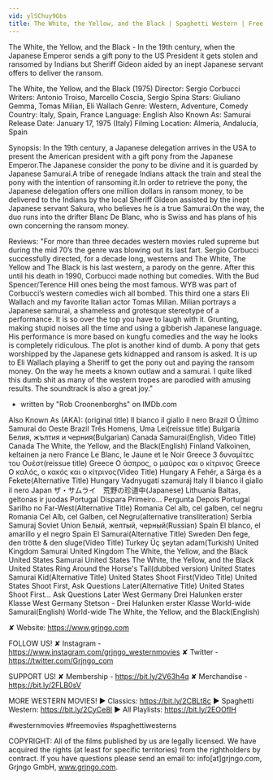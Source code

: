 ```yaml
---
vid: ylSChuy9Gbs
title: The White, the Yellow, and the Black | Spaghetti Western | Free Cowboy Film
---
```


The White, the Yellow, and the Black - In the 19th century, when the Japanese Emperor sends a gift pony to the US President it gets stolen and ransomed by Indians but Sheriff Gideon aided by an inept Japanese servant offers to deliver the ransom.

The White, the Yellow, and the Black (1975)
Director: Sergio Corbucci
Writers: Antonio Troiso, Marcello Coscia, Sergio Spina
Stars: Giuliano Gemma, Tomas Milian, Eli Wallach
Genre: Western, Adventure, Comedy
Country: Italy, Spain, France
Language: English
Also Known As: Samurai
Release Date: January 17, 1975 (Italy)
Filming Location: Almería, Andalucía, Spain

Synopsis:
In the 19th century, a Japanese delegation arrives in the USA to present the American president with a gift pony from the Japanese Emperor.The Japanese consider the pony to be divine and it is guarded by Japanese Samurai.A tribe of renegade Indians attack the train and steal the pony with the intention of ransoming it.In order to retrieve the pony, the Japanese delegation offers one million dollars in ransom money, to be delivered to the Indians by the local Sheriff Gideon assisted by the inept Japanese servant Sakura, who believes he is a true Samurai.On the way, the duo runs into the drifter Blanc De Blanc, who is Swiss and has plans of his own concerning the ransom money.

Reviews:
"For more than three decades western movies ruled supreme but during the mid 70’s the genre was blowing out its last fart. Sergio Corbucci successfully directed, for a decade long, westerns and The White, The Yellow and The Black is his last western, a parody on the genre. After this until his death in 1990, Corbucci made nothing but comedies. With the Bud Spencer/Terence Hill ones being the most famous. WYB was part of Corbucci’s western comedies wich all bombed. This third one a stars Eli Wallach and my favorite Italian actor Tomas Milian. Milian portrays a Japanese samurai, a shameless and grotesque stereotype of a performance. It is so over the top you have to laugh with it. Grunting, making stupid noises all the time and using a gibberish Japanese language. His performance is more based on kungfu comedies and the way he looks is completely ridiculous. The plot is another kind of dumb. A pony that gets worshipped by the Japanese gets kidnapped and ransom is asked. It is up to Eli Wallach playing a Sheriff to get the pony out and paying the ransom money. On the way he meets a known outlaw and a samurai. I quite liked this dumb shit as many of the western tropes are parodied with amusing results. The soundtrack is also a great joy."
- written by "Rob Croonenborghs" on IMDb.com

Also Known As (AKA):
(original title) Il bianco il giallo il nero
Brazil O Último Samurai do Oeste
Brazil Três Homens, Uma Lei(reissue title)
Bulgaria Белия, жълтия и черния(Bulgarian)
Canada Samurai(English, Video Title)
Canada The White, the Yellow, and the Black(English)
Finland Valkoinen, keltainen ja nero
France Le Blanc, le Jaune et le Noir
Greece 3 δυναμίτες του Ουέστ(reissue title)
Greece Ο άσπρος, ο μαύρος και ο κίτρινος
Greece Ο καλός, ο κακός και ο κίτρινος(Video Title)
Hungary A Fehér, a Sárga és a Fekete(Alternative Title)
Hungary Vadnyugati szamuráj
Italy Il bianco il giallo il nero
Japan ザ・サムライ　荒野の珍道中(Japanese)
Lithuania Baltas, geltonas ir juodas
Portugal Dispara Primeiro... Pergunta Depois
Portugal Sarilho no Far-West(Alternative Title)
Romania Cel alb, cel galben, cel negru
Romania Cel Alb, cel Galben, cel Negru(alternative transliteration)
Serbia Samuraj
Soviet Union Белый, желтый, черный(Russian)
Spain El blanco, el amarillo y el negro
Spain El Samurai(Alternative Title)
Sweden Den fege, den trötte & den sluge(Video Title)
Turkey Üç şeytan adam(Turkish)
United Kingdom Samurai
United Kingdom The White, the Yellow, and the Black
United States Samurai
United States The White, the Yellow, and the Black
United States Ring Around the Horse's Tail(dubbed version)
United States Samurai Kid(Alternative Title)
United States Shoot First(Video Title)
United States Shoot First, Ask Questions Later(Alternative Title)
United States Shoot First... Ask Questions Later
West Germany Drei Halunken erster Klasse
West Germany Stetson - Drei Halunken erster Klasse
World-wide Samurai(English)
World-wide The White, the Yellow, and the Black(English)

✘ Website: https://www.grjngo.com

FOLLOW US!
✘ Instagram - https://www.instagram.com/grjngo_westernmovies
✘ Twitter - https://twitter.com/Grjngo_com

SUPPORT US!
✘ Membership - https://bit.ly/2V63h4q
✘ Merchandise - https://bit.ly/2FLB0sV

MORE WESTERN MOVIES! 
► Classics: https://bit.ly/2CBLt8c 
► Spaghetti Western: https://bit.ly/2CyCe8I 
► All Playlists: https://bit.ly/2EOOfIH 

#westernmovies #freemovies #spaghettiwesterns

COPYRIGHT: All of the films published by us are legally licensed. We have acquired the rights (at least for specific territories) from the rightholders by contract. If you have questions please send an email to: info[at]grjngo.com, Grjngo GmbH, www.grjngo.com.